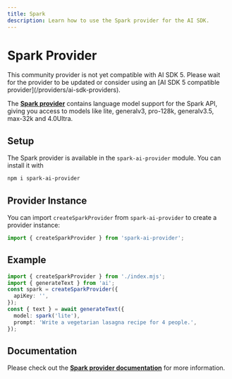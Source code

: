 ```yaml
---
title: Spark
description: Learn how to use the Spark provider for the AI SDK.
---
```


# Spark Provider

<Note type="warning">
  This community provider is not yet compatible with AI SDK 5. Please wait for the provider to be updated or consider using an [AI SDK 5 compatible provider](/providers/ai-sdk-providers).
</Note>

The **[Spark provider](https://github.com/klren0312/spark-ai-provider)** contains language model support for the Spark API, giving you access to models like lite, generalv3, pro-128k, generalv3.5, max-32k and 4.0Ultra.

## Setup

The Spark provider is available in the `spark-ai-provider` module. You can install it with

```bash
npm i spark-ai-provider
```

## Provider Instance

You can import `createSparkProvider` from `spark-ai-provider` to create a provider instance:

```ts
import { createSparkProvider } from 'spark-ai-provider';
```

## Example

```ts
import { createSparkProvider } from './index.mjs';
import { generateText } from 'ai';
const spark = createSparkProvider({
  apiKey: '',
});
const { text } = await generateText({
  model: spark('lite'),
  prompt: 'Write a vegetarian lasagna recipe for 4 people.',
});
```

## Documentation

Please check out the **[Spark provider documentation](https://github.com/klren0312/spark-ai-provider)** for more information.
